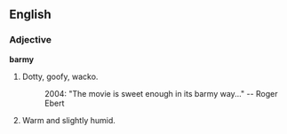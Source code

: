 ==English==
===Adjective===
'''barmy'''

# Dotty, goofy, wacko. 
#: 2004: "The movie is sweet enough in its barmy way..." -- Roger Ebert
# Warm and slightly humid.